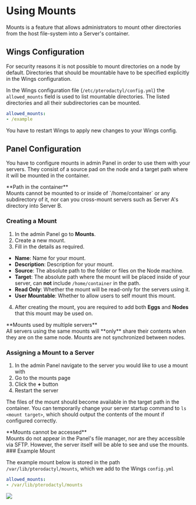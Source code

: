 
# Using Mounts

Mounts is a feature that allows administrators to mount other directories from the host file-system into a Server's container.

## Wings Configuration

For security reasons it is not possible to mount directories on a node by default. Directories that should be mountable have to be specified explicitly in the Wings configuration.

In the Wings configuration file (`/etc/pterodactyl/config.yml`) the `allowed_mounts` field is used to list mountable directories. The listed directories and all their subdirectories can be mounted.

```yaml
allowed_mounts:
- /example
```

You have to restart Wings to apply new changes to your Wings config.

## Panel Configuration

You have to configure mounts in admin Panel in order to use them with your servers. They consist of a source pad on the node and a target path where it will be mounted in the container.

<Callout type='info'>
    **Path in the container**<br/>
    Mounts cannot be mounted to or inside of `/home/container` or any subdirectory of it, nor can you cross-mount servers such as Server A's directory into Server B.
</Callout>

### Creating a Mount

1. In the admin Panel go to **Mounts**.
2. Create a new mount.
3. Fill in the details as required.
- **Name**: Name for your mount.
- **Description**: Description for your mount.
- **Source**: The absolute path to the folder or files on the Node machine.
- **Target**: The absolute path where the mount will be placed inside of your server, can **not** include `/home/container` in the path.
- **Read Only**: Whether the mount will be read-only for the servers using it.
- **User Mountable**: Whether to allow users to self mount this mount.
4. After creating the mount, you are required to add both **Eggs** and **Nodes** that this mount may be used on.

<Callout type='info'>
    **Mounts used by multiple servers**<br/>
    All servers using the same mounts will **only** share their contents when they are on the same node. Mounts are not synchronized between nodes.
</Callout>

### Assigning a Mount to a Server

1. In the admin Panel navigate to the server you would like to use a mount with
2. Go to the mounts page
3. Click the **+** button
4. Restart the server

The files of the mount should become available in the target path in the container. You can temporarily change your server startup command to `ls <mount target>`, which should output the contents of the mount if configured correctly.

<Callout type='info'>
    **Mounts cannot be accessed**<br/>
    Mounts do not appear in the Panel's file manager, nor are they accessible via SFTP. However, the server itself will be able to see and use the mounts.
</Callout>
### Example Mount

The example mount below is stored in the path `/var/lib/pterodactyl/mounts`, which we add to the Wings `config.yml`

```yaml
allowed_mounts:
- /var/lib/pterodactyl/mounts
```

![](public/gmod_mount_example.png)